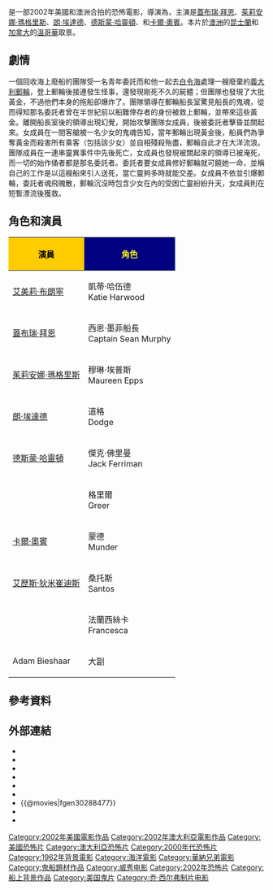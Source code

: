 {{noteTA
|T=zh-hk:鬼船 (2002年電影);zh-tw:嚇破膽;zh-cn:幽灵船 (2002年电影);
|G1=Show
|1=zh-hk:鬼船;zh-tw:嚇破膽;zh-cn:幽灵船;
}}
{{expand language|en}}
{{Infobox film
| name           = 嚇破膽
| original_name  = {{lang|en|''Ghost Ship''}}
| image          = Ghost Ship 2002 movie poster.jpg
| image_size     = 
| border         =
| alt            = 
| caption        = 
| director       = {{link-en|史帝夫·別克|Steve Beck (director)}}
| producer       = [[喬·西佛|喬·西佛]]<br />[[羅拔·湛米基斯|羅拔·湛米基斯]]<br />[[蘇珊·道尼|蘇珊·道尼]]
| writer         = {{link-en|馬克·漢隆|Mark Hanlon}}<br />{{link-en|約翰·波格|John Pogue}}
| starring       = [[蓋布瑞·拜恩|蓋布瑞·拜恩]]<br />[[茱莉安娜·瑪格里斯|茱莉安娜·瑪格里斯]]<br />[[朗·埃達德|朗·埃達德]]<br />[[德斯蒙·哈靈頓|德斯蒙·哈靈頓]]<br />{{link-en|艾沙藍·華盛頓|Isaiah Washington}}<br />[[卡爾·奧賓|卡爾·奧賓]]
| music          = {{link-en|約翰·弗里茲澤爾|John Frizzell (composer)}}
| cinematography = {{link-en|葛爾·塔特索爾|Gale Tattersall}}
| editing        = {{link-en|羅格·巴頓|Roger Barton (film editor)}}
| studio         = [[Dark_Castle_Entertainment|Dark Castle Entertainment]]<br />[[威秀電影|威秀電影]]<br />NPV Entertainment
| distributor    = [[華納兄弟|華納兄弟]]
| released       = {{flagicon|USA}} 2002年10月25日<br>{{flagicon|TWN}} 2002年10月31日<br>{{flagicon|AUS}} 2002年12月5日
| runtime        = 90分鐘<!--Theatrical runtime: 90:38--><ref>{{cite web|title=''GHOST SHIP'' (18)|url=http://www.bbfc.co.uk/releases/ghost-ship-2003-5|work=[[Warner_Bros.|Warner Bros.]]|publisher=[[British_Board_of_Film_Classification|British Board of Film Classification]]|date=November 8, 2002|accessdate=September 9, 2013|archive-date=2020-09-20|archive-url=https://web.archive.org/web/20200920145603/https://www.bbfc.co.uk/releases/ghost-ship-2003-5|dead-url=no}}</ref>
| country        = {{美國}}<br/>{{澳洲電影}}
| language       = [[英語|英語]]
| budget         = $2000萬美元
| gross          = $68,349,884美元
| cn_name = 幽灵船
| hk_name = 鬼船
| tw_name = 嚇破膽
}}
{{作品名稱|name=''Ghost Ship''|hk=鬼船|tw=嚇破膽|cn=幽灵船}}是一部2002年美國和澳洲合拍的恐怖電影，導演為{{link-en|史帝夫·別克|Steve Beck (director)}}，主演是[[蓋布瑞·拜恩|蓋布瑞·拜恩]]、[[茱莉安娜·瑪格里斯|茱莉安娜·瑪格里斯]]、[[朗·埃達德|朗·埃達德]]、[[德斯蒙·哈靈頓|德斯蒙·哈靈頓]]、{{link-en|艾沙藍·華盛頓|Isaiah Washington}}和[[卡爾·奧賓|卡爾·奧賓]]。本片於[[澳洲|澳洲]]的[[昆士蘭|昆士蘭]]和[[加拿大|加拿大]]的[[溫哥華|溫哥華]]取景。

==劇情==
一個回收海上廢船的團隊受一名青年委託而和他一起去[[白令海|白令海]]處理一艘廢棄的[[義大利|義大利]][[郵輪|郵輪]]，登上郵輪後接連發生怪事，還發現剛死不久的屍體；但團隊也發現了大批黃金，不過他們本身的拖船卻爆炸了。團隊領導在郵輪船長室驚見船長的鬼魂，從而得知那名委託者曾在半世紀前以船難倖存者的身份被救上郵輪，並帶來這些黃金。離開船長室後的領導出現幻覺，開始攻擊團隊女成員，後被委託者擊昏並關起來。女成員在一間客艙被一名少女的鬼魂告知，當年郵輪出現黃金後，船員們為爭奪黃金而殺害所有乘客（包括該少女）並自相殘殺殆盡，郵輪自此才在大洋流浪。團隊成員在一連串靈異事件中先後死亡，女成員也發現被關起來的領導已被淹死，而一切的始作俑者都是那名委託者。委託者要女成員修好郵輪就可饒她一命，並稱自己的工作是以這艘船來引人送死，當亡靈夠多時就能交差。女成員不依並引爆郵輪，委託者魂飛魄散，郵輪沉沒時包含少女在內的受困亡靈紛紛升天，女成員則在短暫漂流後獲救。

== 角色和演員 ==
{|class="wikitable" style="text-align:center"
!style="background:#FFCC00"|<font color=black>演員
!style="background:navy"|<font color=yellow>角色
|-
| [[艾美莉·布朗寧|艾美莉·布朗寧]] || 凱蒂·哈伍德<br />Katie Harwood
|-
| [[蓋布瑞·拜恩|蓋布瑞·拜恩]] || 西恩·墨菲船長<br />Captain Sean Murphy
|-
| [[茱莉安娜·瑪格里斯|茱莉安娜·瑪格里斯]] || 穆琳·埃普斯<br />Maureen Epps
|-
| [[朗·埃達德|朗·埃達德]] || 道格<br />Dodge
|-
| [[德斯蒙·哈靈頓|德斯蒙·哈靈頓]] || 傑克·佛里曼<br />Jack Ferriman
|-
| {{link-en|艾沙藍·華盛頓|Isaiah Washington}} || 格里爾<br />Greer
|-
| [[卡爾·奧賓|卡爾·奧賓]] || 蒙德<br />Munder
|-
| [[艾歷斯·狄米崔迪斯|艾歷斯·狄米崔迪斯]] || 桑托斯<br />Santos
|-
| {{link-en|Francesca Rettondini|Francesca Rettondini}} || 法蘭西絲卡<br />Francesca
|-
| Adam Bieshaar || 大副
|}

==參考資料==
{{Reflist}}

==外部連結==
* {{IMDb title|0288477|Ghost Ship}}
* {{mojo title|ghostship|Ghost Ship}}
* {{rotten-tomatoes|ghost_ship|Ghost Ship}}
* {{metacritic film|ghost-ship|Ghost Ship}}
* {{Allmovie title|260380|Ghost Ship}}
* {{Yahoomovie id|310}}
* {{@movies|fgen30288477}}
* {{douban}}
* {{Mtime|12499}}

{{黑暗城堡娱乐公司}}

[[Category:2002年美國電影作品|Category:2002年美國電影作品]]
[[Category:2002年澳大利亞電影作品|Category:2002年澳大利亞電影作品]]
[[Category:美國恐怖片|Category:美國恐怖片]]
[[Category:澳大利亞恐怖片|Category:澳大利亞恐怖片]]
[[Category:2000年代恐怖片|Category:2000年代恐怖片]]
[[Category:1962年背景電影|Category:1962年背景電影]]
[[Category:海洋電影|Category:海洋電影]]
[[Category:華納兄弟電影|Category:華納兄弟電影]]
[[Category:鬼船題材作品|Category:鬼船題材作品]]
[[Category:威秀电影|Category:威秀电影]]
[[Category:2002年恐怖片|Category:2002年恐怖片]]
[[Category:船上背景作品|Category:船上背景作品]]
[[Category:美国鬼片|Category:美国鬼片]]
[[Category:乔·西尔弗制片电影|Category:乔·西尔弗制片电影]]